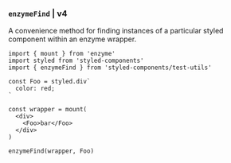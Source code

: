 ### `enzymeFind` | v4

A convenience method for finding instances of a particular styled component within an enzyme wrapper.

```tsx
import { mount } from 'enzyme'
import styled from 'styled-components'
import { enzymeFind } from 'styled-components/test-utils'

const Foo = styled.div`
  color: red;
`

const wrapper = mount(
  <div>
    <Foo>bar</Foo>
  </div>
)

enzymeFind(wrapper, Foo)
```
